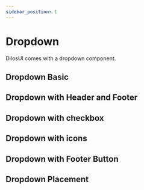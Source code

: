 ```yaml
---
sidebar_position: 1
---
```


# Dropdown

DilosUI comes with a dropdown component.


## Dropdown Basic
<DropdownBasic />

## Dropdown with Header and Footer
<DropdownHeaderFooter />

## Dropdown with checkbox
<DropdownCheckbox />

## Dropdown with icons
<DropdownWithIcons />

## Dropdown with Footer Button
<DropdownFooterButton />

## Dropdown Placement
<DropdownPlacement />